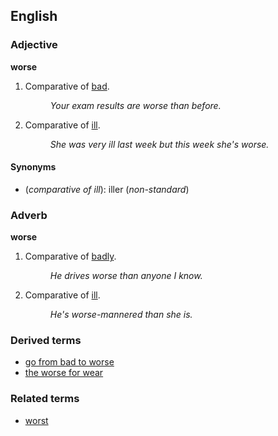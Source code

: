 ==English==
===Adjective===
'''worse'''

#Comparative of [[bad]].
#:''Your exam results are worse than before.''
#Comparative of [[ill]].
#:''She was very ill last week but this week she's worse.''

====Synonyms====

*(''comparative of ill''): iller (''non-standard'')

===Adverb===
'''worse'''

#Comparative of [[badly]].
#:''He drives worse than anyone I know.''
#Comparative of [[ill]].
#:''He's worse-mannered than she is.''

===Derived terms===
*[[go from bad to worse]]
*[[the worse for wear]]

===Related terms===
*[[worst]]
